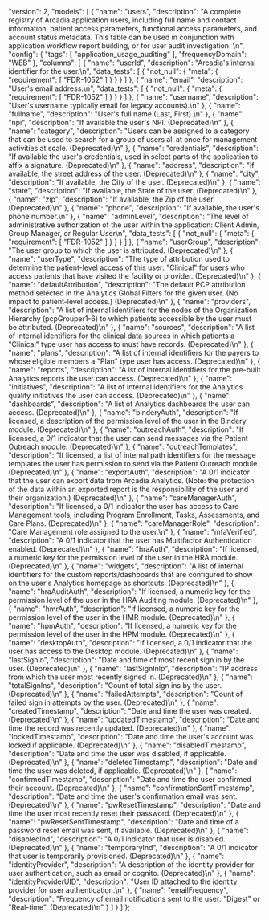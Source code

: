   "version": 2,
  "models": [
    {
      "name": "users",
      "description": "A complete registry of Arcadia application users, including full name and contact information, patient access parameters, functional access parameters, and account status metadata. This table can be used in conjunction with application workflow report building, or for user audit investigation. \n",
      "config": {
        "tags": [
          "application_usage_auditing"
        ],
        "frequencyDomain": "WEB"
      },
      "columns": [
        {
          "name": "userId",
          "description": "Arcadia's internal identifier for the user.\n",
          "data_tests": [
            {
              "not_null": {
                "meta": {
                  "requirement": [
                    "FDR-1052"
                  ]
                }
              }
            }
          ]
        },
        {
          "name": "email",
          "description": "User's email address.\n",
          "data_tests": [
            {
              "not_null": {
                "meta": {
                  "requirement": [
                    "FDR-1052"
                  ]
                }
              }
            }
          ]
        },
        {
          "name": "username",
          "description": "User's username typically email for legacy accounts).\n"
        },
        {
          "name": "fullname",
          "description": "User's full name (Last, First).\n"
        },
        {
          "name": "npi",
          "description": "If available the user's  NPI. (Deprecated)\n"
        },
        {
          "name": "category",
          "description": "Users can be assigned to a category that can be used to search for a group of users all at once for management activities at scale. (Deprecated)\n"
        },
        {
          "name": "credentials",
          "description": "If available  the user's credentials, used in select parts of the application to affix a signature. (Deprecated)\n"
        },
        {
          "name": "address",
          "description": "If available, the street address of the user. (Deprecated)\n"
        },
        {
          "name": "city",
          "description": "If available, the City of the user. (Deprecated)\n"
        },
        {
          "name": "state",
          "description": "If available, the State of the user. (Deprecated)\n"
        },
        {
          "name": "zip",
          "description": "If available, the Zip of the user. (Deprecated)\n"
        },
        {
          "name": "phone",
          "description": "If available,  the user's phone number.\n"
        },
        {
          "name": "adminLevel",
          "description": "The level of administrative authorization of the user within the application: Client Admin, Group Manager, or Regular User\n",
          "data_tests": [
            {
              "not_null": {
                "meta": {
                  "requirement": [
                    "FDR-1052"
                  ]
                }
              }
            }
          ]
        },
        {
          "name": "userGroup",
          "description": "The user group to which the user is attributed. (Deprecated)\n"
        },
        {
          "name": "userType",
          "description": "The type of attribution used to determine the patient-level  access  of  this  user:  \"Clinical\" for users who access patients that have visited the facility or provider. (Deprecated)\n"
        },
        {
          "name": "defaultAttribution",
          "description": "The default PCP attribution method selected in the Analytics Global Filters for the given user. (No impact to patient-level access.) (Deprecated)\n"
        },
        {
          "name": "providers",
          "description": "A list of internal identifiers for the nodes of the Organization Hierarchy (pcpGrouper1-6) to which patients  accessible  by  the  user  must  be attributed. (Deprecated)\n"
        },
        {
          "name": "sources",
          "description": "A list of internal identifiers for the clinical data sources in which patients a \"Clinical\" type user has access to must have records. (Deprecated)\n"
        },
        {
          "name": "plans",
          "description": "A list of internal identifiers for the payers to whose eligible members a \"Plan\" type user has access. (Deprecated)\n"
        },
        {
          "name": "reports",
          "description": "A  ist of internal identifiers for the pre-built Analytics reports the user can access. (Deprecated)\n"
        },
        {
          "name": "initiatives",
          "description": "A list of internal identifiers for the Analytics quality initiatives the user can access. (Deprecated)\n"
        },
        {
          "name": "dashboards",
          "description": "A list of Analytics dashboards the user can access. (Deprecated)\n"
        },
        {
          "name": "binderyAuth",
          "description": "If licensed, a description of the permission level of the user in the Bindery module. (Deprecated)\n"
        },
        {
          "name": "outreachAuth",
          "description": "If licensed, a 0/1 indicator that the user can send messages via the Patient Outreach module. (Deprecated)\n"
        },
        {
          "name": "outreachTemplates",
          "description": "If licensed, a list of internal path identifiers for the message templates the user has permission to send via the Patient Outreach module. (Deprecated)\n"
        },
        {
          "name": "exportAuth",
          "description": "A 0/1 indicator that the user can export data from Arcadia Analytics. (Note: the protection of the data within an exported report is the responsibility of the user and their organization.) (Deprecated)\n"
        },
        {
          "name": "careManagerAuth",
          "description": "If licensed, a 0/1 indicator the user has access to Care Management tools, including Program Enrollment, Tasks, Assessments, and Care Plans. (Deprecated)\n"
        },
        {
          "name": "careManagerRole",
          "description": "Care Management role assigned to the user.\n"
        },
        {
          "name": "mfaVerified",
          "description": "A 0/1 indicator that the user has Multifactor Authentication enabled. (Deprecated)\n"
        },
        {
          "name": "hraAuth",
          "description": "If licensed, a numeric key for the permission level of the user in the HRA module. (Deprecated)\n"
        },
        {
          "name": "widgets",
          "description": "A  list  of  internal  identifiers  for  the  custom reports/dashboards that are configured to show on the user's Analytics homepage as shortcuts. (Deprecated)\n"
        },
        {
          "name": "hraAuditAuth",
          "description": "If licensed, a numeric key for the permission level of the user in the HRA Auditing module. (Deprecated)\n"
        },
        {
          "name": "hmrAuth",
          "description": "If licensed, a numeric key for the permission level of the user in the HMR module. (Deprecated)\n"
        },
        {
          "name": "hpmAuth",
          "description": "If licensed, a numeric key for the permission level of the user in the HPM module. (Deprecated)\n"
        },
        {
          "name": "desktopAuth",
          "description": "If licensed, a 0/1 indicator that the user has access to the Desktop module. (Deprecated)\n"
        },
        {
          "name": "lastSignIn",
          "description": "Date and time of most recent sign in by the user. (Deprecated)\n"
        },
        {
          "name": "lastSignInIp",
          "description": "IP address from which the user most recently signed in. (Deprecated)\n"
        },
        {
          "name": "totalSignIns",
          "description": "Count of total sign ins by the user. (Deprecated)\n"
        },
        {
          "name": "failedAttempts",
          "description": "Count of failed sign in attempts by the user. (Deprecated)\n"
        },
        {
          "name": "createdTimestamp",
          "description": "Date and time the user was created. (Deprecated)\n"
        },
        {
          "name": "updatedTimestamp",
          "description": "Date and time the record was recently updated. (Deprecated)\n"
        },
        {
          "name": "lockedTimestamp",
          "description": "Date and time the user's account was locked  if applicable. (Deprecated)\n"
        },
        {
          "name": "disabledTimestamp",
          "description": "Date and time the user was disabled, if applicable. (Deprecated)\n"
        },
        {
          "name": "deletedTimestamp",
          "description": "Date and time the user was deleted, if applicable. (Deprecated)\n"
        },
        {
          "name": "confirmedTimestamp",
          "description": "Date and time the user confirmed their account. (Deprecated)\n"
        },
        {
          "name": "confirmationSentTimestamp",
          "description": "Date and time the user's confirmation email was sent. (Deprecated)\n"
        },
        {
          "name": "pwResetTimestamp",
          "description": "Date and time the user most recently reset their password. (Deprecated)\n"
        },
        {
          "name": "pwResetSentTimestamp",
          "description": "Date and time of a password reset email was sent, if available. (Deprecated)\n"
        },
        {
          "name": "disabledInd",
          "description": "A 0/1 indicator that user is disabled. (Deprecated)\n"
        },
        {
          "name": "temporaryInd",
          "description": "A 0/1 indicator that user is temporarily provisioned. (Deprecated)\n"
        },
        {
          "name": "identityProvider",
          "description": "A description of the identity provider for user authentication, such as email or cognito. (Deprecated)\n"
        },
        {
          "name": "identityProviderUID",
          "description": "User ID attached to the identity provider for user authentication.\n"
        },
        {
          "name": "emailFrequency",
          "description": "Frequency of email notifications sent to the user: \"Digest\" or \"Real-time\". (Deprecated)\n"
        }
      ]
    }
  ]
};
